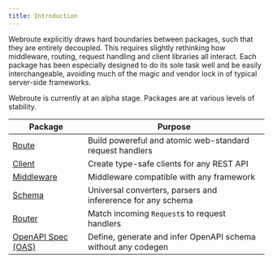 ```yaml
---
title: Introduction
---
```



Webroute explicitly draws hard boundaries between packages, such that they are entirely decoupled. This requires slightly rethinking how middleware, routing, request handling and client libraries all interact. Each package has been especially designed to do its sole task well and be easily interchangeable, avoiding much of the magic and vendor lock in of typical server-side frameworks.

<Callout type="warn">
  Webroute is currently at an alpha stage. Packages are at various levels of
  stability.
</Callout>

| Package                                   | Purpose                                                       |
| ----------------------------------------- | ------------------------------------------------------------- |
| [Route](./docs/route/overview)            | Build powereful and atomic web-standard request handlers      |
| [Client](./docs/client/overview)          | Create type-safe clients for any REST API                     |
| [Middleware](./docs/middleware/overview)  | Middleware compatible with any framework                      |
| [Schema](./docs/schema/overview)          | Universal converters, parsers and infererence for any schema  |
| [Router](./docs/router/overview)          | Match incoming `Request`s to request handlers                 |
| [OpenAPI Spec (OAS)](./docs/oas/overview) | Define, generate and infer OpenAPI schema without any codegen |
